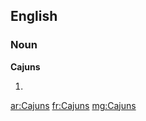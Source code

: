 ==English==

===Noun===
'''Cajuns'''

# {{plural of|Cajun}}

[[ar:Cajuns]]
[[fr:Cajuns]]
[[mg:Cajuns]]